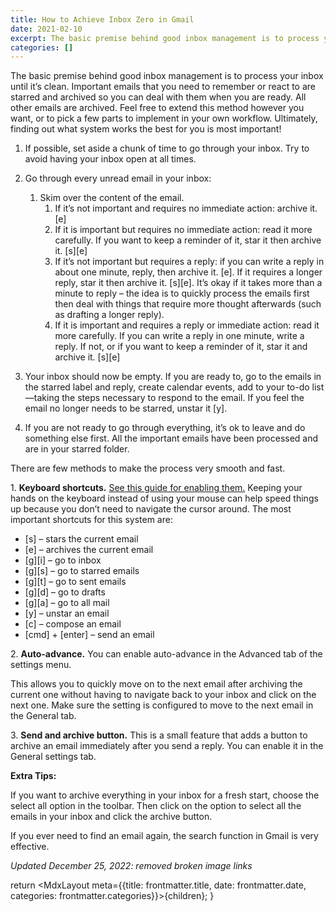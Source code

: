 ```yaml
---
title: How to Achieve Inbox Zero in Gmail
date: 2021-02-10
excerpt: The basic premise behind good inbox management is to process your inbox until it’s clean. Important emails that you need to remember or react to are starred and archived so you can deal with them when you are ready. All other emails are archived. Feel free to extend this method however you want, or to pick a few parts to implement in your own workflow. Ultimately, finding out what system works the best for you is most important!
categories: []
---
```

The basic premise behind good inbox management is to process your inbox until it’s clean. Important emails that you need to remember or react to are starred and archived so you can deal with them when you are ready. All other emails are archived. Feel free to extend this method however you want, or to pick a few parts to implement in your own workflow. Ultimately, finding out what system works the best for you is most important!

1.  If possible, set aside a chunk of time to go through your inbox. Try to avoid having your inbox open at all times.
2.  Go through every unread email in your inbox:
    1.  Skim over the content of the email.
        1.  If it’s not important and requires no immediate action: archive it. \[e\]
        2.  If it is important but requires no immediate action: read it more carefully. If you want to keep a reminder of it, star it then archive it. \[s\]\[e\]
        3.  If it’s not important but requires a reply: if you can write a reply in about one minute, reply, then archive it. \[e\]. If it requires a longer reply, star it then archive it. \[s\]\[e\]. It’s okay if it takes more than a minute to reply – the idea is to quickly process the emails first then deal with things that require more thought afterwards (such as drafting a longer reply).
        4.  If it is important and requires a reply or immediate action: read it more carefully. If you can write a reply in one minute, write a reply. If not, or if you want to keep a reminder of it, star it and archive it. \[s\]\[e\]

3.  Your inbox should now be empty. If you are ready to, go to the emails in the starred label and reply, create calendar events, add to your to-do list—taking the steps necessary to respond to the email. If you feel the email no longer needs to be starred, unstar it \[y\].
4.  If you are not ready to go through everything, it’s ok to leave and do something else first. All the important emails have been processed and are in your starred folder.

There are few methods to make the process very smooth and fast.

1. **Keyboard shortcuts.** [See this guide for enabling them.](https://support.google.com/mail/answer/6594?hl=en) Keeping your hands on the keyboard instead of using your mouse can help speed things up because you don’t need to navigate the cursor around. The most important shortcuts for this system are:

*   \[s\] – stars the current email
*   \[e\] – archives the current email
*   \[g\]\[i\] – go to inbox
*   \[g\]\[s\] – go to starred emails
*   \[g\]\[t\] – go to sent emails
*   \[g\]\[d\] – go to drafts
*   \[g\]\[a\] – go to all mail
*   \[y\] – unstar an email
*   \[c\] – compose an email
*   \[cmd\] + \[enter\] – send an email

2. **Auto-advance.** You can enable auto-advance in the Advanced tab of the settings menu.

This allows you to quickly move on to the next email after archiving the current one without having to navigate back to your inbox and click on the next one. Make sure the setting is configured to move to the next email in the General tab.

3. **Send and archive button.** This is a small feature that adds a button to archive an email immediately after you send a reply. You can enable it in the General settings tab.

**Extra Tips:**

If you want to archive everything in your inbox for a fresh start, choose the select all option in the toolbar. Then click on the option to select all the emails in your inbox and click the archive button.

If you ever need to find an email again, the search function in Gmail is very effective.

_Updated December 25, 2022: removed broken image links_


  return <MdxLayout meta={{title: frontmatter.title, date: frontmatter.date, categories: frontmatter.categories}}>{children}</MdxLayout>;
}